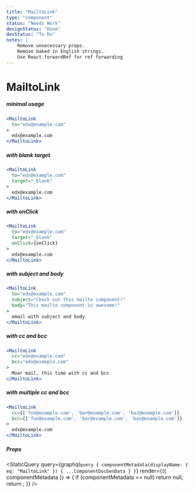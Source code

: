 ```yaml
---
title: "MailtoLink"
type: "component"
status: "Needs Work"
designStatus: "Done"
devStatus: "To Do"
notes: |
    Remove unnecessary props. 
    Remove baked in English strings.
    Use React.forwardRef for ref forwarding
---
```



# MailtoLink


##### minimal usage

```jsx live=true
<MailtoLink
  to="edx@example.com"
>
  edx@example.com
</MailtoLink>
```


##### with blank target

```jsx live=true
<MailtoLink
  to="edx@example.com"
  target="_blank"
>
  edx@example.com
</MailtoLink>
```


##### with onClick

```jsx live=true
<MailtoLink
  to="edx@example.com"
  target="_blank"
  onClick={onClick}
>
  edx@example.com
</MailtoLink>
```


##### with subject and body

```jsx live=true
<MailtoLink
  to="edx@example.com"
  subject="Check out this mailto component!"
  body="This mailto component is awesome!"
>
  email with subject and body
</MailtoLink>
```


##### with cc and bcc

```jsx live=true
<MailtoLink
  cc="edx@example.com"
  bcc="edx@example.com"
>
  Moar mail, this time with cc and bcc
</MailtoLink>
```


##### with multiple cc and bcc

```jsx live=true
<MailtoLink
  cc={['foo@example.com', 'bar@example.com', 'baz@example.com']}
  bcc={['foo@example.com', 'bar@example.com', 'baz@example.com']}
>
  edx@example.com
</MailtoLink>
```


##### Props

<StaticQuery
  query={graphql`query {
    componentMetadata(displayName: { eq: "MailtoLink" }) { ...ComponentDocGenData }
  }`}
  render={({ componentMetadata }) => {
    if (componentMetadata == null) return null;
    return <PropsTable propMetaData={componentMetadata.props} />;
  }}
/>
